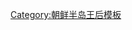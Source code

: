 {{Navbox
|state   = {{{state|autocollapse}}}
|name = 新羅王后及王妃
|title = [[新羅]][[新罗国王配偶列表|王后]]及王妃（附追尊王后、其他君主正室及女王正夫）
| style  = width:650px; background:#483D8B
|  group1 = 新羅王后及國王妃<br>（朴氏）
|  list1 = 
 {{Navbox|child
  |evenodd = swap
  | group1 = [[赫居世居西干|辰言王]]
  | list1  = [[閼英夫人|妃某氏]]
  | group2 = [[南解次次雄|慈充王]]
  | list2  = [[雲帝夫人|妃某氏]]
  | group3 = [[儒理尼師今|朴儒理]]
  | list3  = [[伊利生夫人|伊利生夫人朴氏]]
  | group4 = [[婆娑尼師今|朴婆娑]]
  | list4  = [[史省夫人|史省夫人金氏]]
  | group5 = [[祇摩尼師今|朴祇摩]]
  | list5  = [[愛禮夫人|愛禮夫人金氏]]
  | group6 = [[逸聖尼師今|朴逸聖]]
  | list6  = [[朴夫人 (逸聖尼師今)|妃朴氏]]
  | group7 = [[阿達羅尼師今|朴阿達羅]]
  | list7  = [[內禮夫人|妃朴氏]]
  | group8 = [[神德王]]
  | list8  = [[義成王后|義成王后金氏]]
  | group9 = [[景哀王]]
  | list9  = [[某夫人 (景哀王)|妃某氏]]
}}
|  group2 = 新羅國王妃<br>（昔氏）
|  list2 = 
 {{Navbox|child
  |evenodd = swap
  | group1 = [[脫解尼師今|昔脫解]]
  | list1  = [[阿孝夫人|妃朴氏]]
  | group2 = [[奈解尼師今|昔奈解]]
  | list2  = [[昔夫人 (奈解尼師今)|妃昔氏]]
  | group3 = [[助賁尼師今|昔助賁]]
  | list3  = [[阿爾兮夫人|妃昔氏]] - [[朴夫人 (助賁尼師今)|妃朴氏]]
  | group4 = [[訖解尼師今|昔訖解]]
  | list4  = [[某夫人 (訖解尼師今)|妃某氏]]<sup>#</sup>
}}
|  group3 = 新羅王后及國王妃<br>（金氏）
|  list3= 
 {{Navbox|child
  |evenodd = swap
  | group1 = [[味鄒尼師今|金味鄒]]
  | list1  = [[光明夫人|妃昔氏]]
  | group2 = [[奈勿尼師今|奈勿王]]
  | list2  = [[保反夫人|妃金氏]]
  | group3 = [[實聖尼師今|寶金王]]
  | list3  = [[金夫人 (實聖尼師今)|妃金氏]]
  | group4 = [[訥祇麻立干|內只王]]
  | list4  = [[金夫人 (訥祇麻立干)|妃金氏]]
  | group5 = [[慈悲麻立干|金慈悲]]
  | list5  = [[金夫人 (慈悲麻立干)|妃金氏]]
  | group6 = [[炤知麻立干|炤知王]]
  | list6  = [[善兮夫人|善兮夫人金氏]]
  | group7 = [[智證王]]
  | list7  = [[延帝夫人|延帝夫人朴氏]]
  | group8 = [[法興王]]
  | list8  = [[保刀夫人|保刀太后朴氏]]
  | group9 = [[新羅真興王|真興王]]
  | list9  = [[思道夫人|思道夫人朴氏]]
  | group10 = [[真智王]]
  | list10  = [[知道夫人|知道夫人某氏]]
  | group11 = [[真平王]]
  | list11  = [[摩耶夫人 (真平王)|摩耶夫人金氏]] - [[僧滿夫人 (真平王)|僧滿夫人孫氏]]
  | group12 = [[武烈王]]
  | list12  = [[文明王后|文明王后金氏]]
  | group13 = [[孝恭王]]
  | list13  = [[朴夫人 (孝恭王)|妃朴氏]]
  | group14 = [[敬順王]]
  | list14  = [[安貞淑儀公主|神鸞宮夫人王氏]]
}}
|  group4 = 新羅王后及國王妃<br>（金氏，統一時代）
|  list4= 
 {{Navbox|child
  |evenodd = swap
  | group1 = [[文武王 (新羅)|文武王]]
  | list1  = [[慈儀王后|慈儀王后金氏]]
  | group2 = [[神文王]]
  | list2  = [[廢妃金氏]] - [[神穆王后|神穆王后金氏]]
  | group3 = [[聖德王]]
  | list3  = [[成貞王后|成貞王后金氏]] - [[炤德王后|炤德王后金氏]]
  | group4 = [[孝成王]]
  | list4  = [[朴夫人 (孝成王)|妃朴氏]] - [[惠明王后|惠明王后金氏]]
  | group5 = [[景德王]]
  | list5  = [[三毛夫人|三毛夫人金氏]] - [[滿月夫人|景垂王后金氏]]
  | group6 = [[惠恭王]]
  | list6  = [[新寶王后|新寶王后金氏]] - [[昌昌夫人|昌昌夫人金氏]]
  | group7 = [[宣德王]]
  | list7  = [[具足王后|具足王后金氏]]
  | group8 = [[元聖王]]
  | list8  = [[淑貞夫人|淑貞王后金氏]]
  | group9 = [[昭聖王]]
  | list9  = [[桂花夫人|桂花王后金氏]]
  | group10 = [[哀庄王]]
  | list10  = [[朴夫人 (哀莊王)|妃朴氏]]
  | group11 = [[憲德王]]
  | list11  = [[皇娥王后|皇娥王后金氏]]
  | group12 = [[興德王]]
  | list12  = [[定穆王后|定穆王后金氏]]
  | group13 = [[僖康王]]
  | list13  = [[文穆王后|文穆王后金氏]]
  | group14 = [[閔哀王]]
  | list14  = [[允容王后|允容王后金氏]]
  | group15 = [[神武王]]
  | list15  = [[貞繼夫人|貞從太后朴氏]]
  | group16 = [[文聖王]]
  | list16  = [[照明夫人|照明夫人朴氏]] - [[昕明夫人|昕明夫人金氏]]
  | group17 = [[憲安王]]
  | list17  = [[弓夫人|妃弓氏]]
  | group18 = [[景文王]]
  | list18  = [[寧花夫人|寧花夫人金氏]] - [[文懿王后|文懿王后金氏]]
  | group19 = [[憲康王]]
  | list19  = [[懿明夫人|懿明夫人金氏]]
}}

|  group5 = 追封王后及國王妃
|  list5= 
 {{Navbox|child
  |evenodd = swap
  | group1 = [[仇鄒角干|昔仇鄒]]
  | list1  = [[只珍內禮夫人|妃金氏]]
  | group2 = [[昔伊買]]
  | list2  = [[內禮夫人|妃朴氏]]
  | group3 = [[世神葛文王|昔骨正]]
  | list3  = [[玉帽夫人|妃金氏]]
  | group4 = [[金閼智|世祖王]]
  | list4  = [[阿老公主|阿老公主昔氏]]
  | group5 = [[金仇道|未召王]]
  | list5  = [[朴夫人 (未召王)|妃朴氏]]
  | group6 = [[于老角干|昔于老]]
  | list6  = [[命元夫人|妃昔氏]]
  | group7 = [[末仇角干|金末仇]]
  | list7  = [[休禮夫人|妃金氏]]
  | group8 = [[大西知伊飡|金大西知]]
  | list8  = [[伊利夫人|妃昔氏]]
  | group9 = [[習寶葛文王|金習寶]]
  | list9  = [[鳥生夫人|妃金氏]]
  | group10 = [[立宗葛文王|金立宗]]
  | list10  = [[只召太后|妃金氏]]
  | group11 = [[銅輪太子|金銅輪]]
  | list11  = [[萬呼夫人|妃金氏]]
  | group12 = [[金國飯|真安王]]
  | list12  = [[月明夫人|妃朴氏]]
  | group13 = [[金龍春|文興王]]
  | list13  = [[天明公主|文貞太后金氏]] 
  | group14 = [[朴銳謙|宣聖王]]
  | list14  = [[貞和太后|貞和太后朴氏]]
  | group15 = [[金仁慶|懿興王]]
  | list15  = [[竹房夫人|竹房王后朴氏]]
  | group16 = [[金孝宗|神興王]]
  | list16  = [[桂娥太后|桂娥太后金氏]]
}}
|  group6 = 追封王后及國王妃<br>（統一時代）
|  list6= 
 {{Navbox|child
  |evenodd = swap
  | group1 = [[金孝芳|開聖王]]
  | list1  = [[貞懿太后|貞懿太后金氏]]
  | group2 = [[金孝讓|明德王]]
  | list2  = [[昭文太后|昭文太后朴氏]]
  | group3 = [[金仁謙|惠忠王]]
  | list3  = [[聖穆王后|聖穆王后金氏]]
  | group4 = [[金憲貞|興聖王]]
  | list4  = [[順成太后|順成太后朴氏]]
  | group5 = [[金忠恭|宣康王]]
  | list5  = [[宣懿太后|宣懿太后朴氏]]
  | group6 = [[金禮英|惠康王]]
  | list6  = [[美道夫人|美道夫人某氏]]
  | group7 = [[金均貞|成德王]]
  | list7  = [[憲穆太后|憲穆太后朴氏]] - [[照明夫人|照明夫人朴氏]]
  | group8 = [[金啟明|懿恭王]]
  | list8  = [[光和夫人|光懿太后金氏]]
  | group9 = [[金魏弘|惠成王]]
  | list9  = [[真聖女王|真聖女王金氏]]
}}
|  group7 = 女王正夫
|  list7= 
 {{Navbox|child
  |evenodd = swap
  | group1 = [[善德女王]]
  | list1  = [[飲葛文王|飲葛文王金某]] - [[金龍春|文興王金龍春]]
  | group2 = [[真聖女王]]
  | list2  = [[金魏弘|惠成王金魏弘]]
}}
|below = 注：<sup>#</sup>者为生前被废或身后被剥夺王后或國王妃资格。
}}<noinclude>
[[Category:朝鲜半岛王后模板]]
</noinclude>